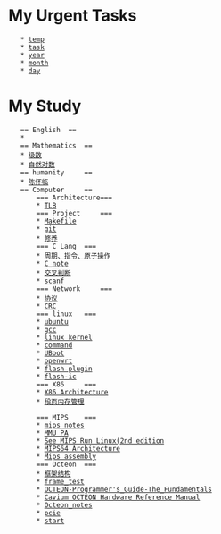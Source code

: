 = My Urgent Tasks =
    * [[temp]]
    * [[task]]
    * [[year]]
    * [[month]]
    * [[day]]

= My Study =
	== English	==
	* 
	== Mathematics	==
	* [[级数]]
	* [[自然对数]]
	== humanity  	==
	* [[陈怀临]] 
	== Computer 	==
		=== Architecture===
		* [[TLB]]
		=== Project 	===
		* [[Makefile]]
		* [[git]]
		* [[修养]]
		=== C Lang 	===
		* [[周期、指令、原子操作]]
		* [[C_note]]
		* [[交叉判断]]
		* [[scanf]]
		=== Network 	===
		* [[协议]]
		* [[CRC]]
		=== linux 	===
		* [[ubuntu]]
		* [[gcc]]
		* [[linux kernel]]
		* [[command]]
		* [[UBoot]]
		* [[openwrt]]
		* [[flash-plugin]]
		* [[flash-ic]]
		=== X86		===
		* [[X86 Architecture]]
		* [[段页内存管理]]
	
		=== MIPS	===
		* [[mips notes]]
		* [[MMU PA]]
		* [[See MIPS Run Linux(2nd edition]]
		* [[MIPS64 Architecture]]
		* [[Mips assembly]]
		=== Octeon 	===
		* [[框架结构]]
		* [[frame_test]]
		* [[OCTEON-Programmer's_Guide-The_Fundamentals]]
		* [[Cavium OCTEON Hardware Reference Manual]]
		* [[Octeon_notes]]
		* [[pcie]]
		* [[start]]
